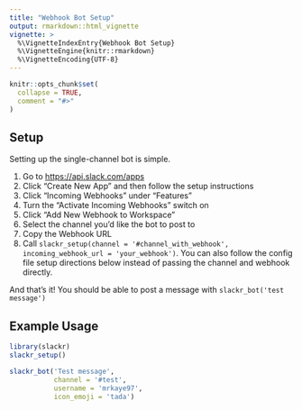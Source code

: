 ```yaml
---
title: "Webhook Bot Setup"
output: rmarkdown::html_vignette
vignette: >
  %\VignetteIndexEntry{Webhook Bot Setup}
  %\VignetteEngine{knitr::rmarkdown}
  %\VignetteEncoding{UTF-8}
---
```


```r
knitr::opts_chunk$set(
  collapse = TRUE,
  comment = "#>"
)
```

## Setup

Setting up the single-channel bot is simple. 

1. Go to [https://api.slack.com/apps](https://api.slack.com/apps)
2. Click "Create New App" and then follow the setup instructions
3. Click "Incoming Webhooks" under "Features"
4. Turn the "Activate Incoming Webhooks" switch on
5. Click "Add New Webhook to Workspace"
6. Select the channel you'd like the bot to post to
7. Copy the Webhook URL
8. Call `slackr_setup(channel = '#channel_with_webhook', incoming_webhook_url = 'your_webhook')`. You can also follow the config file setup directions below instead of passing the channel and webhook directly.

And that's it! You should be able to post a message with `slackr_bot('test message')`

## Example Usage

```r
library(slackr)
slackr_setup()

slackr_bot('Test message', 
           channel = '#test',
           username = 'mrkaye97',
           icon_emoji = 'tada')
```

